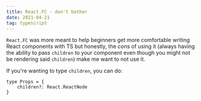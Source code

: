 ```yaml
---
title: React.FC - don't bother
date: 2021-04-21
tag: typescript
---
```


`React.FC` was more meant to help beginners get more comfortable writing React
components with TS but honestly, the cons of using it (always having the ability
to pass `children` to your component even though you might not be rendering said
`children`) make me want to not use it.

If you're wanting to type `children`, you can do:

```tsx
type Props = {
	children?: React.ReactNode
}
```
